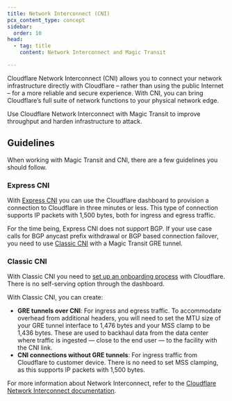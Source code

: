 ```yaml
---
title: Network Interconnect (CNI)
pcx_content_type: concept
sidebar:
  order: 10
head:
  - tag: title
    content: Network Interconnect and Magic Transit

---
```



Cloudflare Network Interconnect (CNI) allows you to connect your network infrastructure directly with Cloudflare – rather than using the public Internet – for a more reliable and secure experience. With CNI, you can bring Cloudflare’s full suite of network functions to your physical network edge.

Use Cloudflare Network Interconnect with Magic Transit to improve throughput and harden infrastructure to attack.

## Guidelines

When working with Magic Transit and CNI, there are a few guidelines you should follow.

### Express CNI

With [Express CNI](/network-interconnect/express-cni/) you can use the Cloudflare dashboard to provision a connection to Cloudflare in three minutes or less. This type of connection supports IP packets with 1,500 bytes, both for ingress and egress traffic.

For the time being, Express CNI does not support BGP. If your use case calls for BGP anycast prefix withdrawal or BGP based connection failover, you need to use [Classic CNI](/network-interconnect/classic-cni/) with a Magic Transit GRE tunnel.

### Classic CNI

With Classic CNI you need to [set up an onboarding process](/network-interconnect/classic-cni/) with Cloudflare. There is no self-serving option through the dashboard.

With Classic CNI, you can create:

* **GRE tunnels over CNI**: For ingress and egress traffic. To accommodate overhead from additional headers, you will need to set the MTU size of your GRE tunnel interface to 1,476 bytes and your MSS clamp to be 1,436 bytes. These are used to backhaul data from the data center where traffic is ingested — close to the end user — to the facility with the CNI link.
* **CNI connections without GRE tunnels**: For ingress traffic from Cloudflare to customer device. There is no need to set <GlossaryTooltip term="maximum segment size (MSS)">MSS clamping</GlossaryTooltip>, as this supports IP packets with 1,500 bytes.

For more information about Network Interconnect, refer to the [Cloudflare Network Interconnect documentation](/network-interconnect/).
